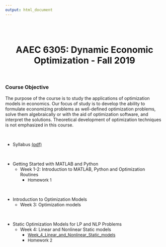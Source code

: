 ```yaml
---
output: html_document
---
```

<br>
<br>

<center>
# **AAEC 6305: Dynamic Economic Optimization** - Fall 2019  
</center>

<br>

### Course Objective

The purpose of the course is to study the applications of optimization models in economics.  Our focus of study is to develop the ability to formulate economizing problems as well-defined optimization problems, solve them algebraically or with the aid of optimization software, and interpret the solutions.  Theoretical development of optimization techniques is not emphasized in this course.  

<br>

* Syllabus [(pdf)](pdf/Syllabus _AAEC6305_Fall2019.pdf)  

<br>

* Getting Started with MATLAB and Python
  -  Week 1-2: Introduction to MATLAB, Python and Optimization Routines
      -  <font size="2"> Homework 1 </font>
      
<br>

* Introduction to Optimization Models
  -  Week 3: Optimization models  
  
<br>

* Static Optimization Models for LP and NLP Problems
  -  Week 4: Linear and Nonlinear Static models
      - <a class="reference download internal" download="" href="Optim_Class_Fall2019/Week_4_Linear_and_Nonlinear_Static_models"><font size="2">Week_4_Linear_and_Nonlinear_Static_models</font></a>
      <!-- - <a class="reference download internal" download="" href="Optim_Class_Fall2019/Broydens_Method.ipynb"><font size="2">Broyden's Method</font></a> -->
      -  <font size="2"> Homework 2 </font>

  
<br>
<br>
<br>
<br>
<br>
<br>
<br>
<br>
<br>
<br>
<br>
